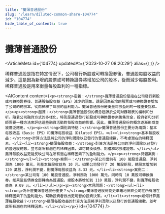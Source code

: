 ```yaml
---
title: "攤薄普通股份"
slug: "/learn/diluted-common-share-104774"
id: "104774"
hide_table_of_contents: true
---
```



# 攤薄普通股份

<ArticleMeta id={104774} updatedAt={'2023-10-27 08:20:29'} alias={`[]`} />
<div className='border-solid border-b border-t-0 my-4 border-[var(--ifm-color-gray-300)]' />

稀釋普通股是指在特定情況下，公司發行新股或可轉換證券後，普通股每股收益的減少。這是因為新增的股票或可轉換證券將增加公司的股本，從而減少每股盈利。稀釋普通股是用來衡量每股盈利的一種指標。

<AIContent content={`<p><strong>定義：</strong>攤薄普通股份是指在公司發行新股或可轉換證券後，普通股每股收益（EPS）減少的現象。這是因為新增的股票或可轉換證券增加了公司的總股本，從而稀釋了每股的盈利能力。攤薄普通股份是衡量每股盈利的一種重要指標。</p><p><strong>起源：</strong>攤薄普通股份的概念起源於公司財務報表的編制和分析。隨着公司融資方式的多樣化，特別是通過發行新股或可轉換證券來籌集資金，投資者和分析師需要一種方法來評估這些融資活動對每股收益的影響。因此，攤薄普通股份的概念逐漸形成並被廣泛應用。</p><p><strong>類別與特點：</strong>攤薄普通股份主要分為兩類：基本每股收益（Basic EPS）和攤薄每股收益（Diluted EPS）。<ul><li><strong>基本每股收益：</strong>計算方法是將公司的淨利潤除以已發行的普通股總數，不考慮潛在的稀釋因素。</li><li><strong>攤薄每股收益：</strong>計算方法是將公司的淨利潤除以已發行的普通股總數，並考慮所有潛在的稀釋因素，如可轉換債券、期權和認股權證等。</li></ul>攤薄每股收益更能反映公司在所有潛在稀釋因素下的盈利能力。</p><p><strong>具體案例：</strong><ul><li><strong>案例一：</strong>某公司當前有 100 萬股普通股，淨利潤為 1000 萬元，則基本每股收益為 10 元。如果公司發行了 20 萬股新股，總股本增加到 120 萬股，淨利潤不變，則攤薄每股收益為 8.33 元。</li><li><strong>案例二：</strong>某公司有 100 萬股普通股，淨利潤為 1000 萬元，同時有 10 萬股可轉換債券。如果這些債券全部轉換為普通股，總股本將增加到 110 萬股，淨利潤不變，則攤薄每股收益為 9.09 元。</li></ul></p><p><strong>常見問題：</strong><ul><li><strong>為什麼攤薄普通股份重要？</strong>攤薄普通股份能更準確地反映公司在所有潛在稀釋因素下的盈利能力，幫助投資者做出更明智的投資決策。</li><li><strong>如何計算攤薄每股收益？</strong>攤薄每股收益的計算方法是將淨利潤除以已發行的普通股總數，並考慮所有潛在的稀釋因素。</li></ul></p>`} id={104774} />
